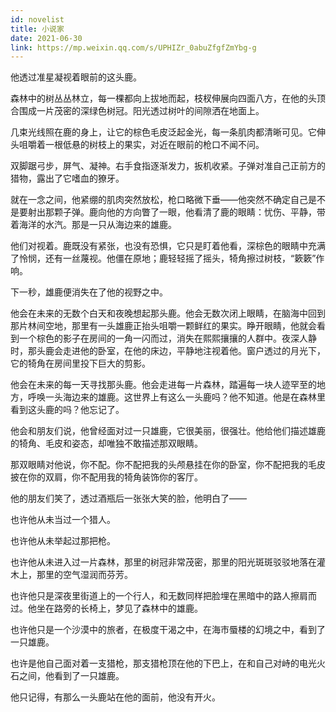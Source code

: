```yaml
---
id: novelist
title: 小说家
date: 2021-06-30
link: https://mp.weixin.qq.com/s/UPHIZr_0abuZfgfZmYbg-g
---
```



<DocMetadataBanner frontMatter={frontMatter} />

他透过准星凝视着眼前的这头鹿。

森林中的树丛丛林立，每一棵都向上拔地而起，枝杈伸展向四面八方，在他的头顶合围成一片茂密的深绿色树冠。阳光透过树叶的间隙洒在地面上。

几束光线照在鹿的身上，让它的棕色毛皮泛起金光，每一条肌肉都清晰可见。它伸头咀嚼着一根低悬的树枝上的果实，对近在眼前的枪口不闻不问。

双脚踞弓步，屏气、凝神。右手食指逐渐发力，扳机收紧。子弹对准自己正前方的猎物，露出了它嗜血的獠牙。

就在一念之间，他紧绷的肌肉突然放松，枪口略微下垂——他突然不确定自己是不是要射出那颗子弹。鹿向他的方向瞥了一眼，他看清了鹿的眼睛：忧伤、平静，带着海洋的水汽。那是一只从海边来的雄鹿。

他们对视着。鹿既没有紧张，也没有恐惧，它只是盯着他看，深棕色的眼睛中充满了怜悯，还有一丝蔑视。他僵在原地；鹿轻轻摇了摇头，犄角擦过树枝，“簌簌”作响。

下一秒，雄鹿便消失在了他的视野之中。

他会在未来的无数个白天和夜晚想起那头鹿。他会无数次闭上眼睛，在脑海中回到那片林间空地，那里有一头雄鹿正抬头咀嚼一颗鲜红的果实。睁开眼睛，他就会看到一个棕色的影子在房间的一角一闪而过，消失在熙熙攘攘的人群中。夜深人静时，那头鹿会走进他的卧室，在他的床边，平静地注视着他。窗户透过的月光下，它的犄角在房间里投下巨大的剪影。

他会在未来的每一天寻找那头鹿。他会走进每一片森林，踏遍每一块人迹罕至的地方，呼唤一头海边来的雄鹿。这世界上有这么一头鹿吗？他不知道。他是在森林里看到这头鹿的吗？他忘记了。

他会和朋友们说，他曾经面对过一只雄鹿，它很美丽，很强壮。他给他们描述雄鹿的犄角、毛皮和姿态，却唯独不敢描述那双眼睛。

那双眼睛对他说，你不配。你不配把我的头颅悬挂在你的卧室，你不配把我的毛皮披在你的双肩，你不配用我的犄角装饰你的客厅。

他的朋友们笑了，透过酒瓶后一张张大笑的脸，他明白了——

也许他从未当过一个猎人。

也许他从未举起过那把枪。

也许他从未进入过一片森林，那里的树冠非常茂密，那里的阳光斑斑驳驳地落在灌木上，那里的空气湿润而芬芳。

也许他只是深夜里街道上的一个行人，和无数同样把脸埋在黑暗中的路人擦肩而过。他坐在路旁的长椅上，梦见了森林中的雄鹿。

也许他只是一个沙漠中的旅者，在极度干渴之中，在海市蜃楼的幻境之中，看到了一只雄鹿。

也许是他自己面对着一支猎枪，那支猎枪顶在他的下巴上，在和自己对峙的电光火石之间，他看到了一只雄鹿。

他只记得，有那么一头鹿站在他的面前，他没有开火。

<Figure src="/zh-Hans/img/docs/Stories/novelist/JGibibkelET6ic6NonDVJKvyFsnBMMcIKvxNaj2W82uVGn3YO62aNhodWMqWeOcvQMQkkpgLu9G5ebZ3vbjgclZkw.jpeg" />

